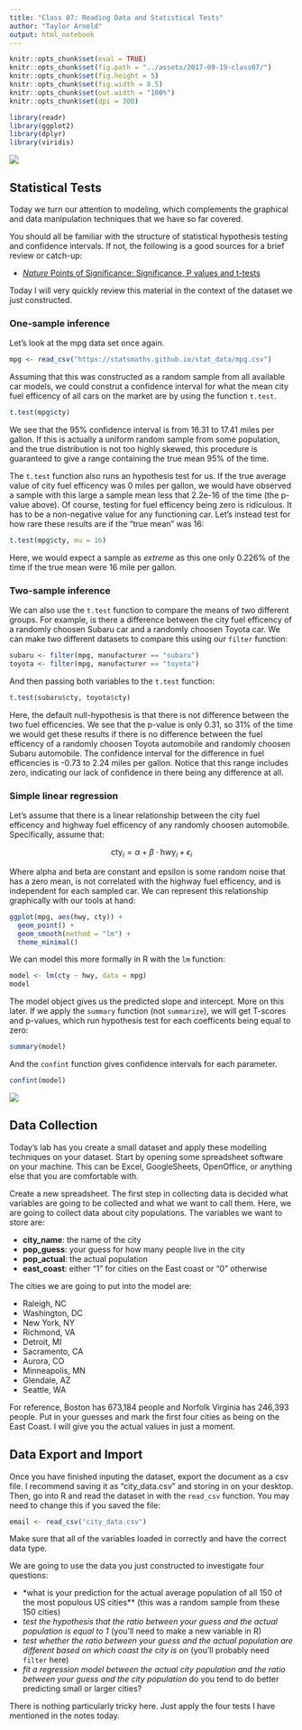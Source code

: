 ```yaml
---
title: "Class 07: Reading Data and Statistical Tests"
author: "Taylor Arnold"
output: html_notebook
---
```


```r
knitr::opts_chunk$set(eval = TRUE)
knitr::opts_chunk$set(fig.path = "../assets/2017-09-19-class07/")
knitr::opts_chunk$set(fig.height = 5)
knitr::opts_chunk$set(fig.width = 8.5)
knitr::opts_chunk$set(out.width = "100%")
knitr::opts_chunk$set(dpi = 300)
```

```r
library(readr)
library(ggplot2)
library(dplyr)
library(viridis)
```

![](../assets/img/data_pipeline_model.png)

## Statistical Tests

Today we turn our attention to modeling, which complements
the graphical and data manipulation techniques that we have
so far covered.

You should all be familiar with the structure of statistical hypothesis
testing and confidence intervals. If not, the following is a good sources
for a brief review or catch-up:

- [*Nature* Points of Significance: Significance, P values
and t-tests](https://www.nature.com/nmeth/journal/v10/n11/pdf/nmeth.2698.pdf)

Today I will very quickly review this material in the context of the dataset
we just constructed.

### One-sample inference

Let's look at the mpg data set once again.

```r
mpg <- read_csv("https://statsmaths.github.io/stat_data/mpg.csv")
```

Assuming that this was constructed as a random sample from all available
car models, we could construt a confidence interval for what the mean
city fuel efficency of all cars on the market are by using the function
`t.test`.

```r
t.test(mpg$cty)
```

We see that the 95% confidence interval is from 16.31 to 17.41
miles per gallon. If this is actually a uniform random sample from
some population, and the true distribution is not too highly
skewed, this procedure is guaranteed to give a range containing
the true mean 95% of the time.

The `t.test` function also runs an hypothesis test for us. If the
true average value of city fuel efficency was 0 miles per gallon,
we would have observed a sample with this large a sample mean less
that 2.2e-16 of the time (the p-value above). Of course, testing
for fuel efficency being zero is ridiculous. It has to be a non-negative
value for any functioning car. Let's instead test for how rare these
results are if the "true mean" was 16:

```r
t.test(mpg$cty, mu = 16)
```

Here, we would expect a sample as *extreme* as this one only 0.226% of
the time if the true mean were 16 mile per gallon.

### Two-sample inference

We can also use the `t.test` function to compare the means of
two different groups. For example, is there a difference between
the city fuel efficency of a randomly choosen Subaru car and a randomly
choosen Toyota car. We can make two different datasets to compare
this using our `filter` function:

```r
subaru <- filter(mpg, manufacturer == "subaru")
toyota <- filter(mpg, manufacturer == "toyota")
```

And then passing both variables to the `t.test` function:

```r
t.test(subaru$cty, toyota$cty)
```

Here, the default null-hypothesis is that there is not difference
between the two fuel efficencies. We see that the p-value is only
0.31, so 31% of the time we would get these results if there is
no difference between the fuel efficency of a randomly choosen
Toyota automobile and randomly choosen Subaru automobile. The
confidence interval for the difference in fuel efficencies is
-0.73 to 2.24 miles per gallon. Notice that this range includes
zero, indicating our lack of confidence in there being any difference
at all.

### Simple linear regression

Let's assume that there is a linear relationship between the city
fuel efficency and highway fuel efficency of any randomly choosen
automobile. Specifically, assume that:

$$ \text{cty}_i = \alpha + \beta \cdot \text{hwy}_i + \epsilon_i$$

Where alpha and beta are constant and epsilon is some random noise
that has a zero mean, is not correlated with the highway fuel efficency,
and is independent for each sampled car. We can represent this
relationship graphically with our tools at hand:

```r
ggplot(mpg, aes(hwy, cty)) +
  geom_point() +
  geom_smooth(method = "lm") +
  theme_minimal()
```

We can model this more formally in R with the `lm` function:

```r
model <- lm(cty ~ hwy, data = mpg)
model
```

The model object gives us the predicted slope and intercept. More
on this later. If we apply the `summary` function (not `summarize`),
we will get T-scores and p-values, which run hypothesis test for each
coefficents being equal to zero:

```r
summary(model)
```

And the `confint` function gives confidence intervals for each
parameter.

```r
confint(model)
```


![](../assets/img/data_pipeline_collect.png)

## Data Collection

Today's lab has you create a small dataset and apply these modelling
techniques on your dataset. Start by opening
some spreadsheet software on your machine. This can be Excel, GoogleSheets,
OpenOffice, or anything else that you are comfortable with.

Create a new spreadsheet. The first step in collecting data is decided
what variables are going to be collected and what we want to call them.
Here, we are going to collect data about city populations. The variables
we want to store are:

- **city_name**: the name of the city
- **pop_guess**: your guess for how many people live in the city
- **pop_actual**: the actual population
- **east_coast**: either "1" for cities on the East coast or "0" otherwise

The cities we are going to put into the model are:

- Raleigh, NC
- Washington, DC
- New York, NY
- Richmond, VA
- Detroit, MI
- Sacramento, CA
- Aurora, CO
- Minneapolis, MN
- Glendale, AZ
- Seattle, WA

For reference, Boston has 673,184 people and Norfolk Virginia has
246,393 people. Put in your guesses and mark the first four cities
as being on the East Coast. I will give you the actual values in
just a moment.

## Data Export and Import

Once you have finished inputing the dataset, export the document as a csv
file. I recommend saving it as "city_data.csv" and storing in on your
desktop. Then, go into R and read the dataset in with the `read_csv` function.
You may need to change this if you saved the file:

```r
email <- read_csv("city_data.csv")
```

Make sure that all of the variables loaded in correctly and have the correct
data type.

We are going to use the data you just constructed to investigate four
questions:

- *what is your prediction for the actual average population of
all 150 of the most populous US cities** (this was a random sample
from these 150 cities)
- *test the hypothesis that the ratio between your guess and the
actual population is equal to 1* (you'll need to make a new variable
in R)
- *test whether the ratio between your guess and the actual
population are different based on which coast the city is on* (you'll
probably need `filter` here)
- *fit a regression model between the actual city population and
the ratio between your guess and the city population* do you tend to
do better predicting small or larger cities?

There is nothing particularly tricky here. Just apply the four tests
I have mentioned in the notes today.




